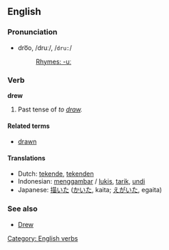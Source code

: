 ==English==

{{rank|fellow|hardly|wind|587|drew|strength|opinion|according}}

=== Pronunciation ===
*dro͞o, /druː/, /<tt>dru:</tt>/
*:[[Rhymes:English:-uː|Rhymes: -uː]]

===Verb===
'''drew'''

# Past tense of ''to [[draw]].''

====Related terms====
*[[drawn]]

====Translations====
*Dutch: [[tekende]], [[tekenden]]
*Indonesian: [[gambar|menggambar]] / [[lukis]], [[tarik]], [[undi]]
*Japanese: [[描いた]] ([[かいた]], kaita; [[えがいた]], egaita)

===See also===
*[[Drew]]

[[Category: English verbs]]